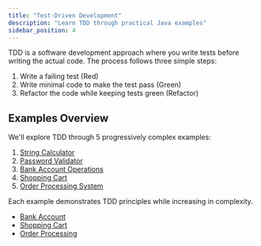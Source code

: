```yaml
---
title: "Test-Driven Development"
description: "Learn TDD through practical Java examples"
sidebar_position: 4
---
```



TDD is a software development approach where you write tests before writing the actual code. The process follows three simple steps:

1. Write a failing test (Red)
2. Write minimal code to make the test pass (Green)
3. Refactor the code while keeping tests green (Refactor)

## Examples Overview

We'll explore TDD through 5 progressively complex examples:

1. [String Calculator](./string-calculator)
2. [Password Validator](./password-validator)
3. [Bank Account Operations](./bank-account)
4. [Shopping Cart](./shopping-cart)
5. [Order Processing System](./order-processing)

Each example demonstrates TDD principles while increasing in complexity.

- [Bank Account](./bank-account.mdx)
- [Shopping Cart](./shopping-cart.mdx)
- [Order Processing](./order-processing.mdx)

